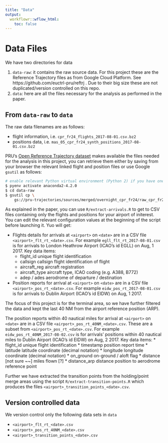 ```yaml
---
title: "Data"
output:
  workflowr::wflow_html:
    toc: false
---
```


# Data Files

We have two directories for data

1. `data-raw`: it contains the raw source data. For this project these are the Reference Trajectory
   files as from Google Cloud Platform. See https://github.com/euctrl-pru/reftrj .
   Due to their big size these are not duplicated/version controlled on this repo.
1. `data`: here are all the files necessary for the analysis as performed in the paper.


## From `data-raw` to `data`

The raw data filenames are as follows:

* flight information, i.e. `cpr_fr24_flights_2017-08-01.csv.bz2`
* positions data, i.e. `mas_05_cpr_fr24_synth_positions_2017-08-01.csv.bz2`

PRU's [Open Reference Trajectory dataset](https://github.com/euctrl-pru/reftrj)
makes available the files needed for the analysis in this project,
you can retrieve them either by saving from your browser the relevant linked
flight and position files or use Google `gsutil` as follows:

```bash
# enable relevant Python virtual environment (Python 2) if you have one, and you should.
$ pyenv activate anaconda2-4.2.0
$ cd data-raw
$ gsutil cp \
    gs://pru-trajectories/sources/merged/overnight_cpr_fr24/raw_cpr_fr24_positions_2017-08-08.csv.bz2 .
```

As explained in the paper, you can use `R/extract-arrivals.R` to get to CSV files
containing only the flights and positions for your airport of initerest.
You can edit the relevant configuration values at the beginning of the script before launching it.
Yuo will get:

* Flights details for arrivals at `<airport>` on `<date>`
  are in a CSV file `<airport>_flt_rt_<date>.csv`.
  For example `egll_flt_rt_2017-08-01.csv` is for arrivals to
  London Heathrow Airport (ICAO's id EGLL) on Aug, 1 2017.
  Key data items:
    * flight_id     unique flight identification
    * callsign      callsign flight identification of flight
    * aircraft_reg  aircraft registration
    * aircraft_type aircraft type, ICAO coding (e.g. A388, B772)
    * adep / ades   aerodrome of departure / destination

* Position reports for arrival at `<airport>` on `<date>`
  are in a CSV file `<airport>_pos_rt_<date>.csv`.
  For example `eidw_pos_rt_2017-08-01.csv` is for arrivals to
  Dublin Airport (ICAO's id EIDW) on Aug, 1 2017.

The focus of this project is for the terminal area, so we have further filtered the data
and kept the last 40 NM from the airport reference position (ARP).

The position reports within 40 nautical miles for arrival at
`<airport>` on `<date>`  are in a CSV file 
`<airport>_pos_rt_40NM_<date>.csv`.
These are a subset from `<airport>_pos_rt_<date>.csv`.
For example `eidw_pos_rt_40NM_2017-08-02.csv` is for arrivals'
positions within 40 nautical miles to Dublin Airport
(ICAO's id EIDW) on Aug, 2 2017.
Key data items:
  * flight_id     unique flight identification
  * timestamp     position report time
  * latitude      latitude coordinate (decimal notation)
  * longitude     longitude coordinate (decimal notation)
  * on_ground     on-ground / aloft flag
  * distance      [not sure ~~] miles flown [?]
  * distance_arp  distance position to aerodrome reference point

Further we have extracted the transition points from the holding/point merge areas
using the script `R/extract-transition-points.R` which produces
the files `<airport>_transition_points_<date>.csv`.

## Version controlled data

We version control only the following data sets in `data`

* `<airport>_flt_rt_<date>.csv`
* `<airport>_pos_rt_40NM_<date>.csv`
* `<airport>_transition_points_<date>.csv`
